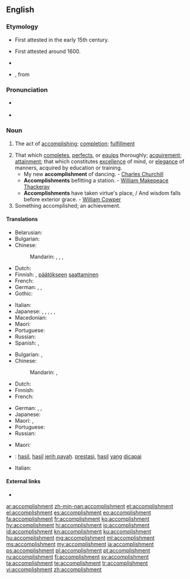 ==English==
{{Webster 1913}}

===Etymology===
* First attested in the early 15th century.
* {{sense|completes|perfects|equips}} First attested around 1600.
* {{suffix|accomplish|ment|lang=en}}
* {{bor|en|fr|accomplissement}}, from {{m|fro|accomplir}}

===Pronunciation===
* {{a|UK|US}} {{IPA|/ə.ˈkɒm.plɪʃ.mənt/|lang=en}}
* {{audio|En-us-accomplishment.ogg|Audio (US)|lang=en}}

===Noun===
{{en-noun}}

# The act of [[accomplish]]ing; [[completion]]; [[fulfillment]]
#: {{usex|en|the '''accomplishment''' of an enterprise, of a prophecy, etc}}
# That which [[complete]]s, [[perfect]]s, or [[equip]]s thoroughly; [[acquirement]]; [[attainment]]; that which constitutes [[excellence]] of mind, or [[elegance]] of manners, acquired by education or training.
#* My new '''accomplishment''' of dancing. - [[w:Charles Churchill (satirist)|Charles Churchill]]
#* '''Accomplishments''' befitting a station. - [[w:William Makepeace Thackeray|William Makepeace Thackeray]]
#* '''Accomplishments''' have taken virtue's place, / And wisdom falls before exterior grace. - [[w:William Cowper|William Cowper]]
# Something accomplished; an achievement.

====Translations====
{{trans-top|the act of accomplishing}}
* Belarusian: {{t|be|дасягне́нне|n|sc=Cyrl}}
* Bulgarian: {{t+|bg|постижение|n|tr=postižénie|sc=Cyrl}}
* Chinese:
*: Mandarin: {{t+|cmn|成就|tr=chéngjiù|sc=Hani}}, {{t+|cmn|成果|tr=chéngguǒ|sc=Hani}}, {{t+|cmn|成績|sc=Hani}}, {{t+|cmn|成绩|tr=chéngjì|sc=Hani}}
* Dutch: {{t+|nl|voltooiing|f}}
* Finnish: {{t|fi|loppuunsaattaminen}}, [[päätökseen]] [[saattaminen]]
* French: {{t+|fr|accomplissement|m}}
* German: {{t+|de|Ausführung|f}} {{t+|de|Durchführung|f}}, {{t+|de|Vollendung|f}}, {{t+|de|Erfüllung|f}}
* Gothic: {{t|got|𐍅𐌰𐌿𐍂𐍃𐍄𐍅|n|tr=waúrstw|sc=Goth}}
{{trans-mid}}
* Italian: {{t+|it|realizzazione|f}}
* Japanese: {{t|ja|遂行|tr=すいこう, suikō|sc=Jpan}}, {{t+|ja|達成|tr=たっせい, tassei|sc=Jpan}}, {{t+|ja|到達|tr=とうたつ, tōtatsu|sc=Jpan}}, {{t+|ja|業績|tr=ぎょうせき, gyōseki|sc=Jpan}}, {{t+|ja|成果|tr=せいか, seika|sc=Jpan}}, {{t+|ja|成績|tr=せいせき, seiseki|sc=Jpan}}
* Macedonian: {{t|mk|достигнување|n|tr=dostignúvanje|sc=Cyrl}}
* Maori: {{t|mi|whakatutukitanga}}
* Portuguese: {{t+|pt|realização|f}}
* Russian: {{t+|ru|достиже́ние|n}}
* Spanish: {{t+|es|logro|m}}, {{t+|es|éxito|m}}
{{trans-bottom}}

{{trans-top|that which completes}}
* Bulgarian: {{t+|bg|завършване|n}}, {{t+|bg|изпълнение|n}}
* Chinese:
*: Mandarin: {{t+|cmn|結束|sc=Hani}}, {{t+|cmn|结束|tr=jiéshù|sc=Hani}}
* Dutch: {{t+|nl|prestatie|f}}
* Finnish: {{t+|fi|saavutus}}
* French: {{t+|fr|accomplissement|m}}
{{trans-mid}}
* German: {{t|de|Fertigkeit|f}}, {{t+|de|Errungenschaft|f}}, {{t+|de|Fähigkeit|f}}
* Japanese: {{t+|ja|実績|tr=じっせき, jisseki|sc=Jpan}}
* Maori: {{t|mi|whakatutukitanga}}, {{t|mi|haumāuiui}}
* Portuguese: {{t+|pt|realização|f}}
* Russian: {{t+|ru|заверше́ние|n}}
{{trans-bottom}}

{{trans-top|achievement}}
{{trans-mid}}
* Maori: {{t|mi|haumāuiui}}
{{trans-bottom}}

{{checktrans-top}}
{{trans-mid}}
* {{ttbc|id}}: [[hasil]], [[hasil]] [[jerih payah]]. [[prestasi]], [[hasil]] [[yang]] [[capai|dicapai]]
* Italian: {{t+check|it|talento|m}}
{{trans-bottom}}

====External links====
* {{R:Webster 1913}}

[[ar:accomplishment]]
[[zh-min-nan:accomplishment]]
[[et:accomplishment]]
[[el:accomplishment]]
[[es:accomplishment]]
[[eo:accomplishment]]
[[fa:accomplishment]]
[[fr:accomplishment]]
[[ko:accomplishment]]
[[hy:accomplishment]]
[[hi:accomplishment]]
[[io:accomplishment]]
[[id:accomplishment]]
[[kn:accomplishment]]
[[ku:accomplishment]]
[[hu:accomplishment]]
[[mg:accomplishment]]
[[ml:accomplishment]]
[[ms:accomplishment]]
[[my:accomplishment]]
[[ja:accomplishment]]
[[ps:accomplishment]]
[[pl:accomplishment]]
[[pt:accomplishment]]
[[ru:accomplishment]]
[[fi:accomplishment]]
[[sv:accomplishment]]
[[ta:accomplishment]]
[[te:accomplishment]]
[[tr:accomplishment]]
[[vi:accomplishment]]
[[zh:accomplishment]]